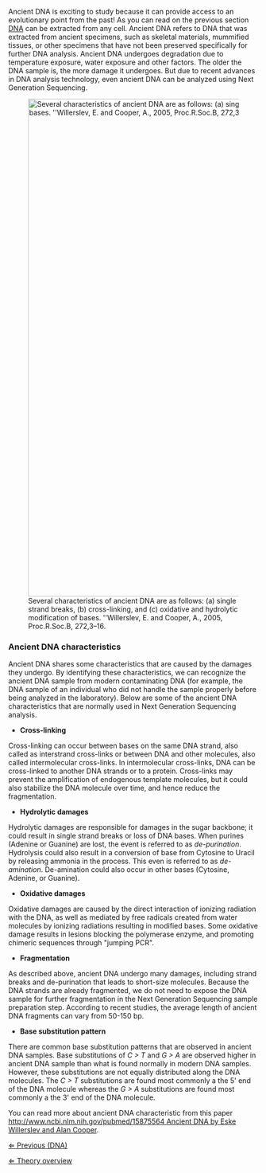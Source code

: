 Ancient DNA is exciting to study because it can provide access to an evolutionary point from the past! As you can read on the previous section [[DNA_NGS|DNA]] can be extracted from any cell. Ancient DNA refers to DNA that was extracted from ancient specimens, such as skeletal materials, mummified tissues, or other specimens that have not been preserved specifically for further DNA analysis. Ancient DNA undergoes degradation due to temperature exposure, water exposure and other factors. The older the DNA sample is, the more damage it undergoes. But due to recent advances in DNA analysis technology, even ancient DNA can be analyzed using Next Generation Sequencing. 

[[File: AncientDNA.png|frame|x1000px|Several characteristics of ancient DNA are as follows: (a) single strand breaks, (b) cross-linking, and (c) oxidative and hydrolytic modification of bases. ''Willerslev, E. and Cooper, A., 2005, Proc.R.Soc.B, 272,3–16.]]


===Ancient DNA characteristics===
Ancient DNA shares some characteristics that are caused by the damages they undergo. By identifying these characteristics, we can recognize the ancient DNA sample from modern contaminating DNA (for example, the DNA sample of an individual who did not handle the sample properly before being analyzed in the laboratory). Below are some of the ancient DNA characteristics that are normally used in Next Generation Sequencing analysis.


* '''Cross-linking''' <br>
Cross-linking can occur between bases on the same DNA strand, also called as interstrand cross-links or between DNA and other molecules, also called intermolecular cross-links. In intermolecular cross-links, DNA can be cross-linked to another DNA strands or to a protein. Cross-links may prevent the amplification of endogenous template molecules, but it could also stabilize the DNA molecule over time, and hence reduce the fragmentation. <br>


* '''Hydrolytic damages'''<br>
Hydrolytic damages are responsible for damages in the sugar backbone; it could result in single strand breaks or loss of DNA bases. When purines (Adenine or Guanine) are lost, the event is referred to as ''de-purination''. Hydrolysis could also result in a conversion of base from Cytosine to Uracil by releasing ammonia in the process. This even is referred to as ''de-amination''. De-amination could also occur in other bases (Cytosine, Adenine, or Guanine). <br>


*'''Oxidative damages'''<br>
Oxidative damages are caused by the direct interaction of ionizing radiation with the DNA, as well as mediated by free radicals created from water molecules by ionizing radiations resulting in modified bases. Some oxidative damage results in lesions blocking the polymerase enzyme, and promoting chimeric sequences through "jumping PCR". <br>


*'''Fragmentation'''<br>
As described above, ancient DNA undergo many damages, including strand breaks and de-purination that leads to short-size molecules. Because the DNA strands are already fragmented, we do not need to expose the DNA sample for further fragmentation in the Next Generation Sequencing sample preparation step. According to recent studies, the average length of ancient DNA fragments can vary from 50-150 bp. <br>


*'''Base substitution pattern'''<br>
There are common base substitution patterns that are observed in ancient DNA samples. Base substitutions of ''C > T'' and ''G > A'' are observed higher in ancient DNA sample than what is found normally in modern DNA samples. However, these substitutions are not equally distributed along the DNA molecules. The ''C > T'' substitutions are found most commonly a the 5' end of the DNA molecule whereas the ''G > A'' substitutions are found most commonly a the 3' end of the DNA molecule. 


You can read more about ancient DNA characteristic from this paper [[http://www.ncbi.nlm.nih.gov/pubmed/15875564 Ancient DNA by Eske Willerslev and Alan Cooper]].



[[DNA_NGS | &lArr; Previous (DNA)]]

[[NGS_Case |&lArr; Theory overview]]